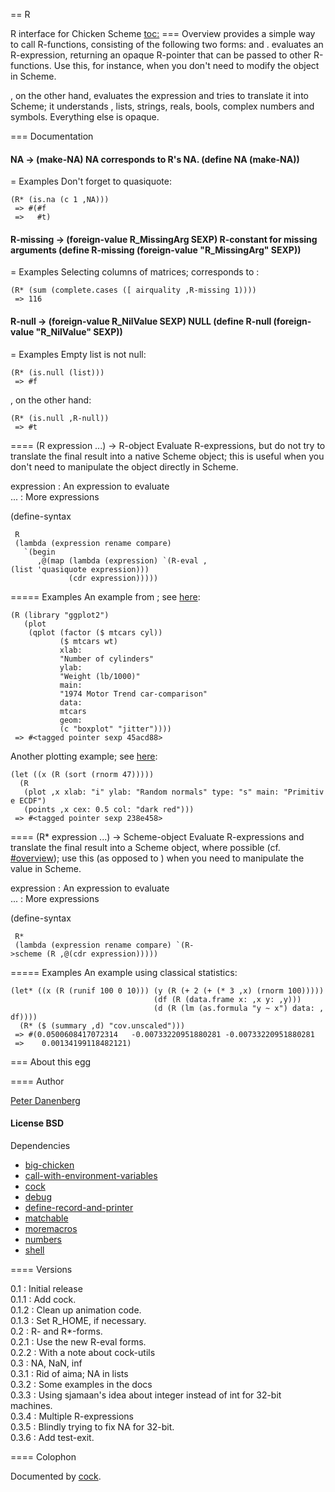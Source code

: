 == R

R interface for Chicken Scheme
[[toc:]]
=== Overview
{{R}} provides a simple way to call R-functions, consisting of the following two forms: {{R}} and {{R*}}. {{R}} evaluates an R-expression, returning an opaque R-pointer that can be passed to other R-functions. Use this, for instance, when you don't need to modify the object in Scheme.


{{R*}}, on the other hand, evaluates the expression and tries to translate it into Scheme; it understands {{NULL}}, lists, strings, reals, bools, complex numbers and symbols. Everything else is opaque.


=== Documentation
==== {{NA}}
<constant>NA → (make-NA)</constant>
NA corresponds to R's NA.
<enscript highlight="scheme">(define NA (make-NA))
</enscript>
===== Examples
Don't forget to quasiquote:
 (R* (is.na (c 1 ,NA)))
  => #(#f
  =>   #t)
 
==== {{R-missing}}
<constant>R-missing → (foreign-value R_MissingArg SEXP)</constant>
R-constant for missing arguments
<enscript highlight="scheme">(define R-missing (foreign-value "R_MissingArg" SEXP))
</enscript>
===== Examples
Selecting columns of matrices; corresponds to {{sum(complete.cases(airquality[, -1]))}}:
 (R* (sum (complete.cases ([ airquality ,R-missing 1))))
  => 116
 
==== {{R-null}}
<constant>R-null → (foreign-value R_NilValue SEXP)</constant>
NULL
<enscript highlight="scheme">(define R-null (foreign-value "R_NilValue" SEXP))
</enscript>
===== Examples
Empty list is not null:
 (R* (is.null (list)))
  => #f
 
{{NULL}}, on the other hand:
 (R* (is.null ,R-null))
  => #t
 
==== {{R}}
<syntax>(R expression ...) → R-object</syntax>
Evaluate R-expressions, but do not try to translate the final
result into a native Scheme object; this is useful when you don't need
to manipulate the object directly in Scheme.
; expression : An expression to evaluate
; ... : More expressions
<enscript highlight="scheme">(define-syntax
  R
  (lambda (expression rename compare)
    `(begin
       ,@(map (lambda (expression) `(R-eval ,(list 'quasiquote expression)))
              (cdr expression)))))
</enscript>
===== Examples
An example from {{ggplot2}}; see [[https://raw.github.com/klutometis/R/master/doc/ggplot.png|here]]:
 (R (library "ggplot2")
    (plot
     (qplot (factor ($ mtcars cyl))
            ($ mtcars wt)
            xlab:
            "Number of cylinders"
            ylab:
            "Weight (lb/1000)"
            main:
            "1974 Motor Trend car-comparison"
            data:
            mtcars
            geom:
            (c "boxplot" "jitter"))))
  => #<tagged pointer sexp 45acd88>
 
Another plotting example; see [[https://raw.github.com/klutometis/R/master/doc/plot.png|here]]:
 (let ((x (R (sort (rnorm 47)))))
   (R
    (plot ,x xlab: "i" ylab: "Random normals" type: "s" main: "Primitive ECDF")
    (points ,x cex: 0.5 col: "dark red")))
  => #<tagged pointer sexp 238e458>
 
==== {{R*}}
<syntax>(R* expression ...) → Scheme-object</syntax>
Evaluate R-expressions and translate the final result into a
Scheme object, where possible (cf. [[#overview]]); use this (as opposed
to {{R}}) when you need to manipulate the value in Scheme.
; expression : An expression to evaluate
; ... : More expressions
<enscript highlight="scheme">(define-syntax
  R*
  (lambda (expression rename compare) `(R->scheme (R ,@(cdr expression)))))
</enscript>
===== Examples
An example using classical statistics:
 (let* ((x (R (runif 100 0 10))) (y (R (+ 2 (+ (* 3 ,x) (rnorm 100)))))
                                 (df (R (data.frame x: ,x y: ,y)))
                                 (d (R (lm (as.formula "y ~ x") data: ,df))))
   (R* ($ (summary ,d) "cov.unscaled")))
  => #(0.0500608417072314   -0.00733220951880281 -0.00733220951880281
  =>    0.00134199118482121)
 
=== About this egg

==== Author

[[/users/klutometis|Peter Danenberg]]

==== License
BSD
==== Dependencies
* [[big-chicken]]
* [[call-with-environment-variables]]
* [[cock]]
* [[debug]]
* [[define-record-and-printer]]
* [[matchable]]
* [[moremacros]]
* [[numbers]]
* [[shell]]

==== Versions
; 0.1 : Initial release
; 0.1.1 : Add cock.
; 0.1.2 : Clean up animation code.
; 0.1.3 : Set R_HOME, if necessary.
; 0.2 : R- and R*-forms.
; 0.2.1 : Use the new R-eval forms.
; 0.2.2 : With a note about cock-utils
; 0.3 : NA, NaN, inf
; 0.3.1 : Rid of aima; NA in lists
; 0.3.2 : Some examples in the docs
; 0.3.3 : Using sjamaan's idea about integer instead of int for 32-bit machines.
; 0.3.4 : Multiple R-expressions
; 0.3.5 : Blindly trying to fix NA for 32-bit.
; 0.3.6 : Add test-exit.
==== Colophon

Documented by [[/egg/cock|cock]].